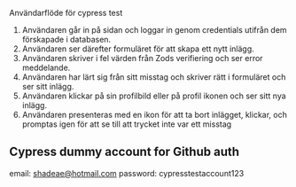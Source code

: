 Användarflöde för cypress test

1. Användaren går in på sidan och loggar in genom credentials utifrån dem förskapade i databasen.
2. Användaren ser därefter formuläret för att skapa ett nytt inlägg.
3. Användaren skriver i fel värden från Zods verifiering och ser error meddelande.
4. Användaren har lärt sig från sitt misstag och skriver rätt i formuläret och ser sitt inlägg.
5. Användaren klickar på sin profilbild eller på profil ikonen och ser sitt nya inlägg.
6. Användaren presenteras med en ikon för att ta bort inlägget, klickar, och promptas igen för att se till att trycket inte var ett misstag




## Cypress dummy account for Github auth
email: shadeae@hotmail.com
password: cypresstestaccount123
